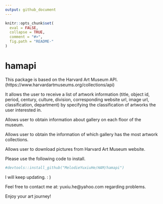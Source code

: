 ```yaml
---
output: github_document
---
```


```r
knitr::opts_chunk$set(
  eval = FALSE,
  collapse = TRUE,
  comment = "#>",
  fig.path = "README-"
)
```

# hamapi

This package is based on the Harvard Art Museum API.
(https://www.harvardartmuseums.org/collections/api)

It allows the user to receive a list of artwork information (title, object id, period, century, culture, division, corresponding website url, image url, classification, department) by specifying the classification of artworks the user interested in. 

Allows user to obtain information about gallery on each floor of the museum.

Allows user to obtain the information of which gallery has the most artwork collections.

Allows user to download pictures from Harvard Art Museum website.

Please use the following code to install.
```r
#devtools::install_github("MelodieYuxiuHe/HAM/hamapi") 
```

I will keep updating. : )

Feel free to contact me at: yuxiu.he@yahoo.com regarding problems.

Enjoy your art journey! 
